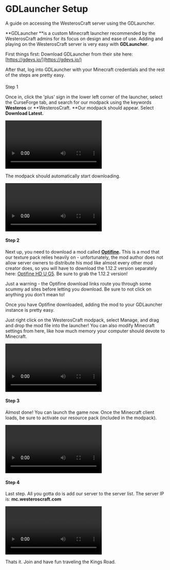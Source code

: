 # GDLauncher Setup

A guide on accessing the WesterosCraft server using the GDLauncher.


**GDLauncher **is a custom Minecraft launcher recommended by the WesterosCraft admins for its focus on design and ease of use. Adding and playing on the WesterosCraft server is very easy with **GDLauncher**.

First things first: Download GDLauncher from their site here: [https://gdevs.io/](https://gdevs.io/)

After that, log into GDLauncher with your Minecraft credentials and the rest of the steps are pretty easy.

####

Step 1

Once in, click the 'plus' sign in the lower left corner of the launcher, select the CurseForge tab, and search for our modpack using the keywords **Westeros** or **WesterosCraft. **Our modpack should appear. Select **Download Latest.**

<video controls autoplay>
  <source
    src="https://cdn.sanity.io/files/1as7cn02/production/22862aa80374b93e42e5ec4b10425b5cb5d203f5.mp4"
    type="video/mp4"
  />
</video>

The modpack should automatically start downloading.

<video controls autoplay>
  <source
    src="https://cdn.sanity.io/files/1as7cn02/production/d16ac599f9fb13972db6388d72050461276d5ecb.mp4"
    type="video/mp4"
  />
</video>

#### Step 2

Next up, you need to download a mod called **[Optifine](https://optifine.net/home).** This is a mod that our texture pack relies heavily on - unfortunately, the mod author does not allow server owners to distribute his mod like almost every other mod creator does, so you will have to download the 1.12.2 version separately here: [Optifine HD U G5](http://adfoc.us/serve/sitelinks/?id=475250&url=http://optifine.net/adloadx?f=OptiFine_1.12.2_HD_U_G5.jar&x=b647). Be sure to grab the 1.12.2 version!

<Callout>
  Just a warning - the Optifine download links route you through some scummy ad sites before letting
  you download. Be sure to not click on anything you don't mean to!
</Callout>

Once you have Optifine downloaded, adding the mod to your GDLauncher instance is pretty easy.

Just right click on the WesterosCraft modpack, select Manage, and drag and drop the mod file into the launcher! You can also modify Minecraft settings from here, like how much memory your computer should devote to Minecraft.

<video controls autoplay>
  <source
    src="https://cdn.sanity.io/files/1as7cn02/production/8c19757eea6760dd643857bcea4e018d9534ec7f.mp4"
    type="video/mp4"
  />
</video>

#### Step 3

Almost done! You can launch the game now. Once the Minecraft client loads, be sure to activate our resource pack (included in the modpack).

<video controls autoplay>
  <source
    src="https://cdn.sanity.io/files/1as7cn02/production/68176d5e6108b2601de192439791138c67a7781a.mp4"
    type="video/mp4"
  />
</video>

#### Step 4

Last step. All you gotta do is add our server to the server list. The server IP is: **mc.westeroscraft.com**

<video controls autoplay>
  <source
    src="https://cdn.sanity.io/files/1as7cn02/production/d378807b16c8626386cee16a8b179c46185e54af.mp4"
    type="video/mp4"
  />
</video>

Thats it. Join and have fun traveling the Kings Road.
